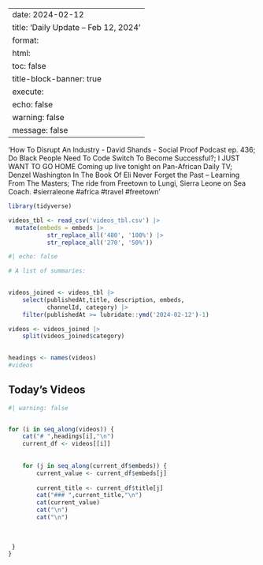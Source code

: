 
---
date: 2024-02-12
title: 'Daily Update – Feb 12, 2024'
format: 
    html:
      toc: false
title-block-banner: true
execute:
    echo: false
    warning: false
    message: false
---
'How To Disrupt An Industry - David Shands - Social Proof Podcast ep. 436; Do Black People Need To Code Switch To Become Successful?; I JUST WANT TO GO HOME Coming up live tonight on Pan-African Daily TV; Denzel Washington In The Book Of Eli Never Forget the Past – Learning From The Masters; The ride from Freetown to Lungi, Sierra Leone on Sea Coach. #sierraleone #africa #travel #freetown'

```r

library(tidyverse)

videos_tbl <- read_csv('videos_tbl.csv') |> 
  mutate(embeds = embeds |> 
           str_replace_all('480', '100%') |> 
           str_replace_all('270', '50%'))

```

```r
#| echo: false

# A list of summaries:

 
videos_joined <- videos_tbl |> 
    select(publishedAt,title, description, embeds, 
           channelId, category) |> 
    filter(publishedAt >= lubridate::ymd('2024-02-12')-1)

videos <- videos_joined |>  
    split(videos_joined$category) 
    

headings <- names(videos)
#videos
```

## Today's Videos

::: panel-tabset
```r
#| warning: false


for (i in seq_along(videos)) {
    cat("# ",headings[i],"\n")
    current_df <- videos[[i]]
  
    
    for (j in seq_along(current_df$embeds)) {
        current_value <- current_df$embeds[j]
        
        current_title <- current_df$title[j]
        cat("### ",current_title,"\n")
        cat(current_value)
        cat("\n")
        cat("\n") 
         
         
         
 }
}
```
:::
